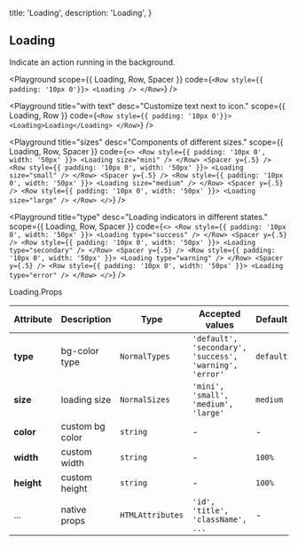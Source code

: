 
  title: 'Loading',
  description: 'Loading',
}

## Loading

Indicate an action running in the background.

<Playground
  scope={{ Loading, Row, Spacer }}
  code={`
<Row style={{ padding: '10px 0'}}>
  <Loading />
</Row>
`} />

<Playground
  title="with text"
  desc="Customize text next to icon."
  scope={{ Loading, Row }}
  code={`
<Row style={{ padding: '10px 0'}}>
  <Loading>Loading</Loading>
</Row>
`} />

<Playground
  title="sizes"
  desc="Components of different sizes."
  scope={{ Loading, Row, Spacer }}
  code={`
<>
  <Row style={{ padding: '10px 0', width: '50px' }}>
    <Loading size="mini" />
  </Row>
  <Spacer y={.5} />
  <Row style={{ padding: '10px 0', width: '50px' }}>
    <Loading size="small" />
  </Row>
  <Spacer y={.5} />
  <Row style={{ padding: '10px 0', width: '50px' }}>
    <Loading size="medium" />
  </Row>
  <Spacer y={.5} />
  <Row style={{ padding: '10px 0', width: '50px' }}>
    <Loading size="large" />
  </Row>
</>
`} />


<Playground
  title="type"
  desc="Loading indicators in different states."
  scope={{ Loading, Row, Spacer }}
  code={`
<>
  <Row style={{ padding: '10px 0', width: '50px' }}>
    <Loading type="success" />
  </Row>
  <Spacer y={.5} />
  <Row style={{ padding: '10px 0', width: '50px' }}>
    <Loading type="secondary" />
  </Row>
  <Spacer y={.5} />
  <Row style={{ padding: '10px 0', width: '50px' }}>
    <Loading type="warning" />
  </Row>
  <Spacer y={.5} />
  <Row style={{ padding: '10px 0', width: '50px' }}>
    <Loading type="error" />
  </Row>
</>
`} />

<Attributes edit="/pages/docs/components/loading.mdx">
<Attributes.Title>Loading.Props</Attributes.Title>

| Attribute | Description | Type | Accepted values | Default
| ---------- | ---------- | ---- |  -------------- | ------ |
| **type** | bg-color type | `NormalTypes` | `'default', 'secondary', 'success', 'warning', 'error'` | `default` |
| **size** | loading size | `NormalSizes` | `'mini', 'small', 'medium', 'large'` | `medium` |
| **color** | custom bg color | `string` | - | - |
| **width** | custom width | `string` | - | `100%` |
| **height** | custom height | `string` | - | `100%` |
| ... | native props | `HTMLAttributes` | `'id', 'title', 'className', ...` | - |

</Attributes>

